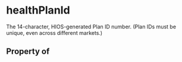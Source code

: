   

# healthPlanId

The 14-character, HIOS-generated Plan ID number. (Plan IDs must be unique, even across different markets.)

## Property of



